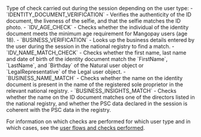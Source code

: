 <ResponseField name="Type" type="string" >    
Type of check carried out during the session depending on the user type:
- `IDENTITY_DOCUMENT_VERIFICATION` - Verifies the authenticity of the ID document, the liveness of the selfie, and that the selfie matches the ID photo.
- `IDV_AGE_CHECK` - Checks whether the individual of the identity document meets the minimum age requirement for Mangopay users (age 18).
- `BUSINESS_VERIFICATION` - Looks up the business details entered by the user during the session in the national registry to find a match.
- `IDV_NAME_MATCH_CHECK` - Checks whether the first name, last name and date of birth of the identity document match the `FirstName`, `LastName`, and `Birthday` of the Natural user object or `LegalRepresentative` of the Legal user object.
- `BUSINESS_NAME_MATCH` - Checks whether the name on the identity document is present in the name of the registered sole proprietor in the relevant national registry.
- `BUSINESS_INSIGHTS_MATCH` - Checks whether the name on the ID document matches one of the directors listed in the national registry, and whether the PSC data declared in the session is coherent with the PSC data in the registry.

For information on which checks are performed for which user type and in which cases, see the [user flows and checks performed](/guides/users/verification/hosted#user-flows-and-checks-performed).
</ResponseField>